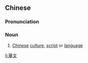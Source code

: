 {{also|华文}}
==Chinese==
{{zh-forms|s=华文}}

===Pronunciation===
{{zh-pron
|m=huáwén
|c=waa4 man4
|mn=hôa-bûn
|cat=n
}}

===Noun===
{{zh-noun}}

# [[Chinese]] [[culture]], [[script]] or [[language]]

[[li:華文]]